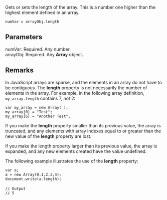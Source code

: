 Gets or sets the length of the array. This is a number one higher than the highest element defined in an array.

 numVar = arrayObj.length 
==Parameters==
; numVar: Required. Any number.
; arrayObj: Required. Any '''Array''' object.

==Remarks==
In JavaScript arrays are sparse, and the elements in an array do not have to be contiguous. The '''length''' property is not necessarily the number of elements in the array. For example, in the following array definition, <code>my_array.length</code> contains 7, not 2:

 var my_array = new Array( );
 my_array[0] = "Test";
 my_array[6] = "Another Test";
If you make the '''length''' property smaller than its previous value, the array is truncated, and any elements with array indexes equal to or greater than the new value of the '''length''' property are lost.

If you make the length property larger than its previous value, the array is expanded, and any new elements created have the value undefined.

The following example illustrates the use of the '''length''' property:

 var a;
 a = new Array(0,1,2,3,4);
 document.write(a.length);
 
 // Output
 // 5

